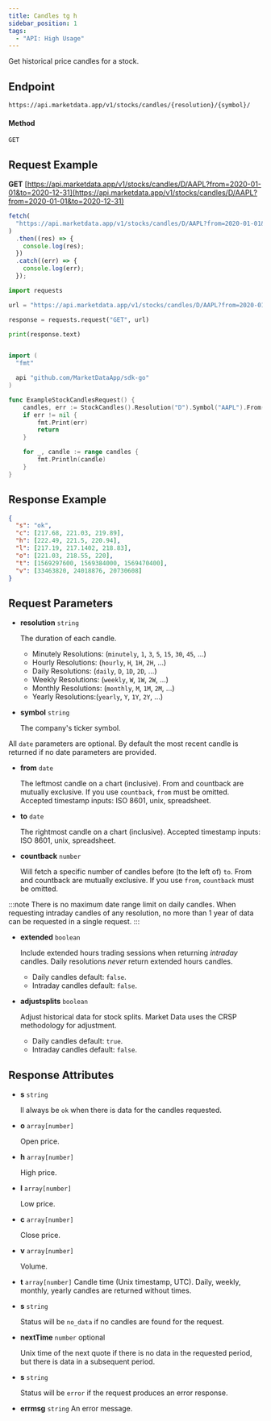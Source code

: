 ```yaml
---
title: Candles tg h
sidebar_position: 1
tags:
  - "API: High Usage"
---
```


Get historical price candles for a stock.


## Endpoint
```
https://api.marketdata.app/v1/stocks/candles/{resolution}/{symbol}/
```
#### Method
```
GET
```
## Request Example

<Tabs>
<TabItem value="HTTP" label="HTTP" default>

**GET** [https://api.marketdata.app/v1/stocks/candles/D/AAPL?from=2020-01-01&to=2020-12-31](https://api.marketdata.app/v1/stocks/candles/D/AAPL?from=2020-01-01&to=2020-12-31)

</TabItem>
<TabItem value="NodeJS" label="NodeJS">

```js title="app.js"
fetch(
  "https://api.marketdata.app/v1/stocks/candles/D/AAPL?from=2020-01-01&to=2020-12-31"
)
  .then((res) => {
    console.log(res);
  })
  .catch((err) => {
    console.log(err);
  });

```

</TabItem>
<TabItem value="Python" label="Python">

```python title="app.py"
import requests

url = "https://api.marketdata.app/v1/stocks/candles/D/AAPL?from=2020-01-01&to=2020-12-31"

response = requests.request("GET", url)

print(response.text)
```
</TabItem>
<TabItem value="Go" label="Go">

```go title="stockCandles.go"

import (
  "fmt"

  api "github.com/MarketDataApp/sdk-go"
)

func ExampleStockCandlesRequest() {
	candles, err := StockCandles().Resolution("D").Symbol("AAPL").From("2020-01-01").To("2020-12-31").Get()
	if err != nil {
		fmt.Print(err)
		return
	}

	for _, candle := range candles {
		fmt.Println(candle)
	}
}

```
</TabItem>
</Tabs>

## Response Example

```json
{
  "s": "ok",
  "c": [217.68, 221.03, 219.89],
  "h": [222.49, 221.5, 220.94],
  "l": [217.19, 217.1402, 218.83],
  "o": [221.03, 218.55, 220],
  "t": [1569297600, 1569384000, 1569470400],
  "v": [33463820, 24018876, 20730608]
}
```

## Request Parameters

<Tabs>
<TabItem value="required" label="Required" default>

- **resolution** `string`

  The duration of each candle.

  - Minutely Resolutions: (`minutely`, `1`, `3`, `5`, `15`, `30`, `45`, ...)
  - Hourly Resolutions: (`hourly`, `H`, `1H`, `2H`, ...)
  - Daily Resolutions: (`daily`, `D`, `1D`, `2D`, ...)
  - Weekly Resolutions: (`weekly`, `W`, `1W`, `2W`, ...)
  - Monthly Resolutions: (`monthly`, `M`, `1M`, `2M`, ...)
  - Yearly Resolutions:(`yearly`, `Y`, `1Y`, `2Y`, ...)

- **symbol** `string`

  The company's ticker symbol.

</TabItem>
<TabItem value="date" label="Dates">

All `date` parameters are optional. By default the most recent candle is returned if no date parameters are provided.

- **from** `date`

  The leftmost candle on a chart (inclusive). From and countback are mutually exclusive. If you use `countback`, `from` must be omitted. Accepted timestamp inputs: ISO 8601, unix, spreadsheet. 

- **to** `date`

  The rightmost candle on a chart (inclusive). Accepted timestamp inputs: ISO 8601, unix, spreadsheet.

- **countback** `number`

  Will fetch a specific number of candles before (to the left of) `to`. From and countback are mutually exclusive. If you use `from`, `countback` must be omitted.

:::note
There is no maximum date range limit on daily candles. When requesting intraday candles of any resolution, no more than 1 year of data can be requested in a single request.
:::

</TabItem>
<TabItem value="optional" label="Optional">

- **extended** `boolean`

  Include extended hours trading sessions when returning *intraday* candles. Daily resolutions _never_ return extended hours candles.

  - Daily candles default: `false`.
  - Intraday candles default: `false`.

- **adjustsplits** `boolean`

  Adjust historical data for stock splits. Market Data uses the CRSP methodology for adjustment.

  - Daily candles default: `true`.
  - Intraday candles default: `false`.

</TabItem>
</Tabs>

## Response Attributes

<Tabs>
<TabItem value="Success" label="Success" default>

- **s** `string`

  ll always be `ok` when there is data for the candles requested.

- **o** `array[number]`

  Open price.

- **h** `array[number]`

  High price.

- **l** `array[number]`

  Low price.

- **c** `array[number]`

  Close price.

- **v** `array[number]`

  Volume.

- **t** `array[number]`
  Candle time (Unix timestamp, UTC). Daily, weekly, monthly, yearly candles are returned without times.

</TabItem>
<TabItem value="NoData" label="No Data">

- **s** `string`

  Status will be `no_data` if no candles are found for the request.

- **nextTime** `number` optional

  Unix time of the next quote if there is no data in the requested period, but there is data in a subsequent period.

</TabItem>
<TabItem value="Error" label="Error">

- **s** `string`

  Status will be `error` if the request produces an error response.

- **errmsg** `string`
  An error message.

</TabItem>
</Tabs>
